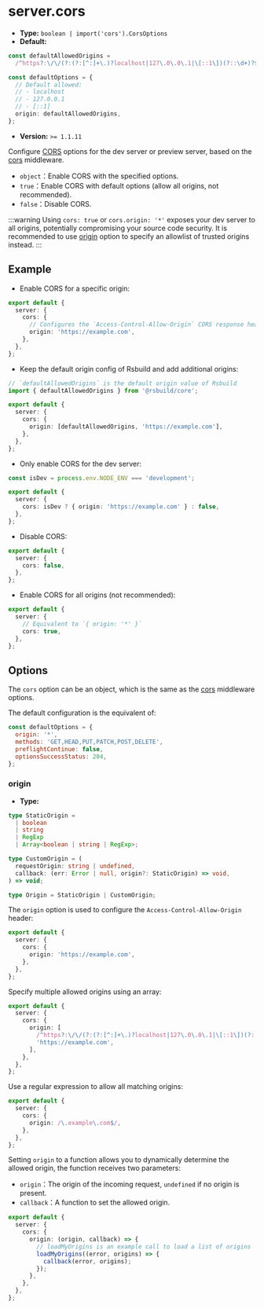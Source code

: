 # server.cors

- **Type:** `boolean | import('cors').CorsOptions`
- **Default:**

```ts
const defaultAllowedOrigins =
  /^https?:\/\/(?:(?:[^:]+\.)?localhost|127\.0\.0\.1|\[::1\])(?::\d+)?$/;

const defaultOptions = {
  // Default allowed:
  // - localhost
  // - 127.0.0.1
  // - [::1]
  origin: defaultAllowedOrigins,
};
```

- **Version:** `>= 1.1.11`

Configure [CORS](https://developer.mozilla.org/en-US/docs/Web/HTTP/CORS) options for the dev server or preview server, based on the [cors](https://github.com/expressjs/cors) middleware.

- `object`：Enable CORS with the specified options.
- `true`：Enable CORS with default options (allow all origins, not recommended).
- `false`：Disable CORS.

:::warning
Using `cors: true` or `cors.origin: '*'` exposes your dev server to all origins, potentially compromising your source code security. It is recommended to use [origin](#origin) option to specify an allowlist of trusted origins instead.
:::

## Example

- Enable CORS for a specific origin:

```ts title="rsbuild.config.ts"
export default {
  server: {
    cors: {
      // Configures the `Access-Control-Allow-Origin` CORS response header
      origin: 'https://example.com',
    },
  },
};
```

- Keep the default origin config of Rsbuild and add additional origins:

```ts title="rsbuild.config.ts"
// `defaultAllowedOrigins` is the default origin value of Rsbuild
import { defaultAllowedOrigins } from '@rsbuild/core';

export default {
  server: {
    cors: {
      origin: [defaultAllowedOrigins, 'https://example.com'],
    },
  },
};
```

- Only enable CORS for the dev server:

```ts title="rsbuild.config.ts"
const isDev = process.env.NODE_ENV === 'development';

export default {
  server: {
    cors: isDev ? { origin: 'https://example.com' } : false,
  },
};
```

- Disable CORS:

```ts title="rsbuild.config.ts"
export default {
  server: {
    cors: false,
  },
};
```

- Enable CORS for all origins (not recommended):

```ts title="rsbuild.config.ts"
export default {
  server: {
    // Equivalent to `{ origin: '*' }`
    cors: true,
  },
};
```

## Options

The `cors` option can be an object, which is the same as the [cors](https://github.com/expressjs/cors) middleware options.

The default configuration is the equivalent of:

```js
const defaultOptions = {
  origin: '*',
  methods: 'GET,HEAD,PUT,PATCH,POST,DELETE',
  preflightContinue: false,
  optionsSuccessStatus: 204,
};
```

### origin

- **Type:**

```ts
type StaticOrigin =
  | boolean
  | string
  | RegExp
  | Array<boolean | string | RegExp>;

type CustomOrigin = (
  requestOrigin: string | undefined,
  callback: (err: Error | null, origin?: StaticOrigin) => void,
) => void;

type Origin = StaticOrigin | CustomOrigin;
```

The `origin` option is used to configure the `Access-Control-Allow-Origin` header:

```ts title="rsbuild.config.ts"
export default {
  server: {
    cors: {
      origin: 'https://example.com',
    },
  },
};
```

Specify multiple allowed origins using an array:

```ts title="rsbuild.config.ts"
export default {
  server: {
    cors: {
      origin: [
        /^https?:\/\/(?:(?:[^:]+\.)?localhost|127\.0\.0\.1|\[::1\])(?::\d+)?$/,
        'https://example.com',
      ],
    },
  },
};
```

Use a regular expression to allow all matching origins:

```ts title="rsbuild.config.ts"
export default {
  server: {
    cors: {
      origin: /\.example\.com$/,
    },
  },
};
```

Setting `origin` to a function allows you to dynamically determine the allowed origin, the function receives two parameters:

- `origin`：The origin of the incoming request, `undefined` if no origin is present.
- `callback`：A function to set the allowed origin.

```ts title="rsbuild.config.ts"
export default {
  server: {
    cors: {
      origin: (origin, callback) => {
        // loadMyOrigins is an example call to load a list of origins
        loadMyOrigins((error, origins) => {
          callback(error, origins);
        });
      },
    },
  },
};
```
